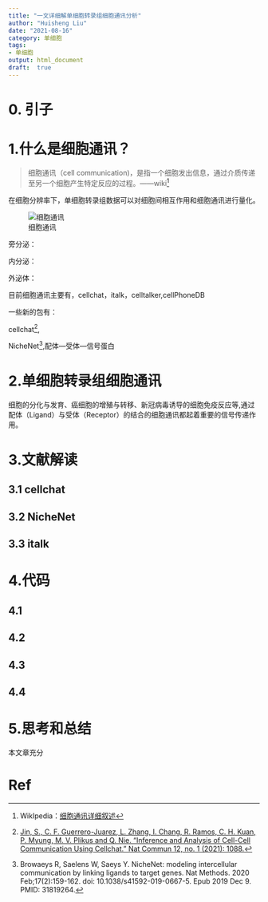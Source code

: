 ```yaml
---
title: "一文详细解单细胞转录组细胞通讯分析"
author: "Huisheng Liu"
date: "2021-08-16"
category: 单细胞
tags: 
- 单细胞
output: html_document
draft:  true
---
```


# 0. 引子

> 





# 1.什么是细胞通讯？

> 细胞通讯（cell communication)，是指一个细胞发出信息，通过介质传递至另一个细胞产生特定反应的过程。——wiki[^1]

在细胞分辨率下，单细胞转录组数据可以对细胞间相互作用和细胞通讯进行量化。

![细胞通讯](../pic/cell_communication.png)

旁分泌：

内分泌：

外泌体：

目前细胞通讯主要有，cellchat，italk，celltalker,cellPhoneDB

一些新的包有：

cellchat[^2],

NicheNet[^3],配体---受体---信号蛋白

# 2.单细胞转录组细胞通讯

细胞的分化与发育、癌细胞的增殖与转移、新冠病毒诱导的细胞免疫反应等,通过配体（Ligand）与受体（Receptor）的结合的细胞通讯都起着重要的信号传递作用。


# 3.文献解读

## 3.1 cellchat

## 3.2 NicheNet


## 3.3 italk


# 4.代码

## 4.1

## 4.2

## 4.3

## 4.4














# 5.思考和总结

本文章充分



















# Ref  
[^1]:WikIpedia：[细胞通讯详细叙述](https://github.com/Farewellznm/myblog/blob/main/content/posts/doc/%E7%BB%86%E8%83%9E%E9%80%9A%E8%AE%AF.pdf)
[^2]: [Jin, S., C. F. Guerrero-Juarez, L. Zhang, I. Chang, R. Ramos, C. H. Kuan, P. Myung, M. V. Plikus and Q. Nie. "Inference and Analysis of Cell-Cell Communication Using Cellchat." Nat Commun 12, no. 1 (2021): 1088.](https://www.nature.com/articles/s41467-021-21246-9.pdf)

[^3]:Browaeys R, Saelens W, Saeys Y. NicheNet: modeling intercellular communication by linking ligands to target genes. Nat Methods. 2020 Feb;17(2):159-162. doi: 10.1038/s41592-019-0667-5. Epub 2019 Dec 9. PMID: 31819264.














